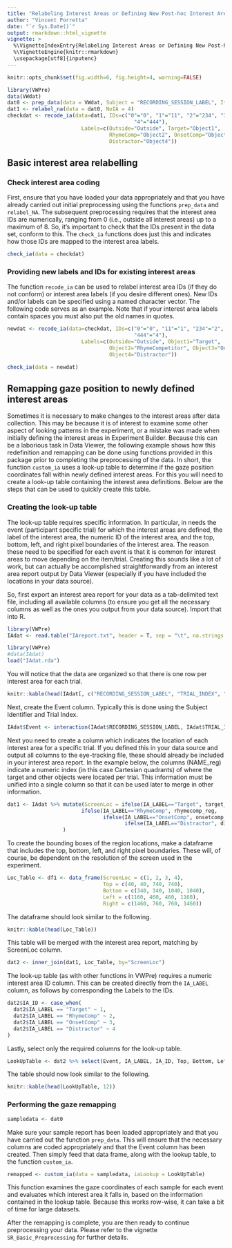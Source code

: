 ```yaml
---
title: "Relabeling Interest Areas or Defining New Post-hoc Interest Areas for SR Eyelink Data"
author: "Vincent Porretta"
date: "`r Sys.Date()`"
output: rmarkdown::html_vignette
vignette: >
  %\VignetteIndexEntry{Relabeling Interest Areas or Defining New Post-hoc Interest Areas for SR Eyelink Data}
  %\VignetteEngine{knitr::rmarkdown}
  \usepackage[utf8]{inputenc}
---
```


```r
knitr::opts_chunk$set(fig.width=6, fig.height=4, warning=FALSE)
```

```r
library(VWPre)
data(VWdat)
dat0 <- prep_data(data = VWdat, Subject = "RECORDING_SESSION_LABEL", Item = "itemid")
dat1 <- relabel_na(data = dat0, NoIA = 4)
checkdat <- recode_ia(data=dat1, IDs=c("0"="0", "1"="11", "2"="234", "3"="399",
                                         "4"="444"), 
                        Labels=c(Outside="Outside", Target="Object1", 
                                 RhymeComp="Object2", OnsetComp="Object3",
                                 Distractor="Object4"))
``` 



## Basic interest area relabelling

### Check interest area coding

First, ensure that you have loaded your data appropriately and that you have already carried out initial preprocessing using the functions `prep_data` and `relabel_NA`.
The subsequent preprocessing requires that the interest area IDs are numerically, ranging from 0 (i.e., outside all interest areas) up to a maximum of 8.
So, it's important to check that the IDs present in the data set, conform to this. The `check_ia` functions does just this and indicates how those IDs are mapped to the interest area labels.

```r
check_ia(data = checkdat)
```

### Providing new labels and IDs for existing interest areas

The function `recode_ia` can be used to relabel interest area IDs (if they do not conform) or interest area labels (if you desire different ones). 
New IDs and/or labels can be specified using a named character vector. 
The following code serves as an example. 
Note that if your interest area labels contain spaces you must also put the old names in quotes.

```r
newdat <- recode_ia(data=checkdat, IDs=c("0"="0", "11"="1", "234"="2", "399"="3",
                                         "444"="4"), 
                        Labels=c(Outside="Outside", Object1="Target", 
                                 Object2="RhymeCompetitor", Object3="OnsetCompetitor",
                                 Object4="Distractor"))
```

```r
check_ia(data = newdat)
```

## Remapping gaze position to newly defined interest areas

Sometimes it is necessary to make changes to the interest areas after data collection.
This may be because it is of interest to examine some other aspect of looking patterns in the experiment, or a mistake was made when initially defining the interest areas in Experiment Builder.
Because this can be a laborious task in Data Viewer, the following example shows how this redefinition and remapping can be done using functions provided in this package prior to completing the preprocessing of the data.
In short, the function `custom_ia` uses a look-up table to determine if the gaze position coordinates fall within newly defined interest areas.
For this you will need to create a look-up table containing the interest area definitions.
Below are the steps that can be used to quickly create this table.

### Creating the look-up table

The look-up table requires specific information. In particular, in needs the event (participant specific trial) for which the interest areas are defined, the label of the interest area, the numeric ID of the interest area, and the top, bottom, left, and right pixel boundaries of the interest area. 
The reason these need to be specified for each event is that it is common for interest areas to move depending on the item/trial.
Creating this sounds like a lot of work, but can actually be accomplished straightforwardly from an interest area report output by Data Viewer (especially if you have included the locations in your data source).

So, first export an interest area report for your data as a tab-delimited text file, including all available columns (to ensure you get all the necessary columns as well as the ones you output from your data source).
Import that into R.

```r
library(VWPre)
IAdat <- read.table("IAreport.txt", header = T, sep = "\t", na.strings = c(".", "NA"))
```

```r
library(VWPre)
#data(IAdat)
load("IAdat.rda")
```
You will notice that the data are organized so that there is one row per interest area for each trial.

```r
knitr::kable(head(IAdat[, c("RECORDING_SESSION_LABEL", "TRIAL_INDEX", "IA_LABEL")], 12))
```

Next, create the Event column. Typically this is done using the Subject Identifier and Trial Index.

```r
IAdat$Event <- interaction(IAdat$RECORDING_SESSION_LABEL, IAdat$TRIAL_INDEX, drop = T)
``` 

Next you need to create a column which indicates the location of each interest area for a specific trial.
If you defined this in your data source and output all columns to the eye-tracking file, these should already be included in your interest area report.
In the example below, the columns (NAME_reg) indicate a numeric index (in this case Cartesian quadrants) of where the target and other objects were located per trial. 
This information must be unified into a single column so that it can be used later to merge in other information.

```r
dat1 <- IAdat %>% mutate(ScreenLoc = ifelse(IA_LABEL=="Target", target_reg,
                        ifelse(IA_LABEL=="RhymeComp", rhymecomp_reg,
                               ifelse(IA_LABEL=="OnsetComp", onsetcomp_reg,
                                      ifelse(IA_LABEL=="Distractor", distractor_reg, NA))))
                  )
```

To create the bounding boxes of the region locations, make a dataframe that includes the top, bottom, left, and right pixel boundaries. 
These will, of course, be dependent on the resolution of the screen used in the experiment.

```r
Loc_Table <- df1 <- data_frame(ScreenLoc = c(1, 2, 3, 4), 
                               Top = c(40, 40, 740, 740),
                               Bottom = c(340, 340, 1040, 1040),
                               Left = c(1160, 460, 460, 1160),
                               Right = c(1460, 760, 760, 1460))
```

The dataframe should look similar to the following.

```r
knitr::kable(head(Loc_Table))
```

This table will be merged with the interest area report, matching by ScreenLoc column.

```r
dat2 <- inner_join(dat1, Loc_Table, by="ScreenLoc")
```

The look-up table (as with other functions in VWPre) requires a numeric interest area ID column.
This can be created directly from the `IA_LABEL` column, as follows by corresponding the Labels to the IDs.

```r
dat2$IA_ID <- case_when(
  dat2$IA_LABEL == "Target" ~ 1,
  dat2$IA_LABEL == "RhymeComp" ~ 2,
  dat2$IA_LABEL == "OnsetComp" ~ 3,
  dat2$IA_LABEL == "Distractor" ~ 4
)
```

Lastly, select only the required columns for the look-up table.

```r
LookUpTable <- dat2 %>% select(Event, IA_LABEL, IA_ID, Top, Bottom, Left, Right)
```

The table should now look similar to the following.

```r
knitr::kable(head(LookUpTable, 12))
```

### Performing the gaze remapping

```r
sampledata <- dat0
```

Make sure your sample report has been loaded appropriately and that you have carried out the function `prep_data`. 
This will ensure that the necessary columns are coded appropriately and that the Event column has been created.
Then simply feed that data frame, along with the lookup table, to the function `custom_ia`.

```r
remapped <- custom_ia(data = sampledata, iaLookup = LookUpTable)
```

This function examines the gaze coordinates of each sample for each event and evaluates which interest area it falls in, based on the information contained in the lookup table.
Because this works row-wise, it can take a bit of time for large datasets.

After the remapping is complete, you are then ready to continue preprocessing your data. 
Please refer to the vignette `SR_Basic_Preprocessing` for further details.
